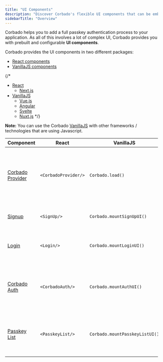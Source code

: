 ```yaml
---
title: "UI Components"
description: "Discover Corbado's flexible UI components that can be embedded with a few lines of code."
sidebarTitle: "Overview"
---
```

Corbado helps you to add a full passkey authentication process to your application. As all of this involves a lot of complex UI, Corbado provides you with prebuilt and configurable **UI components**.

Corbado provides the UI components in two different packages:

- [React components](/frontend-integration/react)
- [VanillaJS components](/frontend-integration/vanilla-js)

{/*
- [React](/frontend-integration/react)
    - [Next.js](/frontend-integration/next-js)
- [VanillaJS](/frontend-integration/vanilla-js)
    - [Vue.js](/frontend-integration/vue-js)
    - [Angular](/frontend-integration/angular)
    - [Svelte](/frontend-integration/svelte)
    - [Nuxt.js](/frontend-integration/nuxt-js)
*/}

**Note:** You can use the Corbado [VanillaJS](/frontend-integration/vanilla-js) with other frameworks / technologies that are using Javascript.


| Component          | React                        | VanillaJS                         | Description                 |
| ------------------ | ---------------------------- | --------------------------------- | --------------------------- |  
| [Corbado Provider](/frontend-integration/ui-components/corbadoprovider)   | ```<CorbadoProvider/>```     | ```Corbado.load()```              |Necessary for **adding UI components** to an app. This component is a wrapper that allows you do define global configurations.|
| [Signup](/frontend-integration/ui-components/signup)            | ```<SignUp/> ```             | ```Corbado.mountSignUpUI()```     |Component that allows users to create a new account.|
| [Login](/frontend-integration/ui-components/login)             | ```<Login/>```               | ```Corbado.mountLoginUI()```      |Component that allows users to log in to their account.|
| [Corbado Auth](/frontend-integration/ui-components/corbadoauth)      | ```<CorbadoAuth/>```         | ```Corbado.mountAuthUI()```       |Combines Sign Up and Log In component and takes care of authentication-related navigation.|
| [Passkey List](/frontend-integration/ui-components/passkeylist)       | ```<PasskeyList/>```         | ```Corbado.mountPasskeyListUI()```|Can be embedded in user's profile page and lists all passkeys created by the user.|